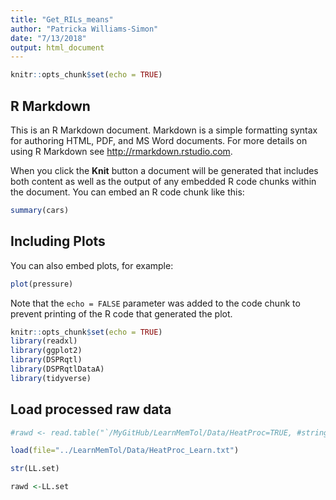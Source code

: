 ```yaml
---
title: "Get_RILs_means"
author: "Patricka Williams-Simon"
date: "7/13/2018"
output: html_document
---
```


```r
knitr::opts_chunk$set(echo = TRUE)
```

## R Markdown

This is an R Markdown document. Markdown is a simple formatting syntax for authoring HTML, PDF, and MS Word documents. For more details on using R Markdown see <http://rmarkdown.rstudio.com>.

When you click the **Knit** button a document will be generated that includes both content as well as the output of any embedded R code chunks within the document. You can embed an R code chunk like this:

```r
summary(cars)
```

## Including Plots

You can also embed plots, for example:

```r
plot(pressure)
```

Note that the `echo = FALSE` parameter was added to the code chunk to prevent printing of the R code that generated the plot.



```r
knitr::opts_chunk$set(echo = TRUE)
library(readxl)
library(ggplot2)
library(DSPRqtl)
library(DSPRqtlDataA)
library(tidyverse)
```



## Load processed raw data

```r
#rawd <- read.table("`/MyGitHub/LearnMemTol/Data/HeatProc=TRUE, #stringsAsFactors = FALSE)

load(file="../LearnMemTol/Data/HeatProc_Learn.txt")

str(LL.set)

rawd <-LL.set
```


```r

```